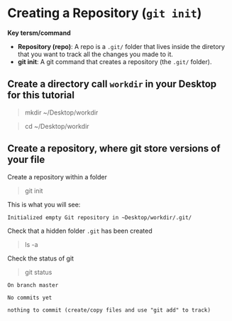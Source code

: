 # Creating a Repository (`git init`)

**Key tersm/command**

* **Repository (repo)**: A repo is a `.git/` folder that lives inside the diretory that you want to track all the changes you made to it. 
* **git init**: A git command that creates a repository (the `.git/` folder).


## Create a directory call `workdir` in your Desktop for this tutorial

> mkdir ~/Desktop/workdir

> cd ~/Desktop/workdir	


## Create a repository, where git store versions of your file

Create a repository within a folder

> git init

This is what you will see: 
```
Initialized empty Git repository in ~Desktop/workdir/.git/
```

Check that a hidden folder `.git` has been created

> ls -a 

Check the status of git

> git status

```
On branch master

No commits yet

nothing to commit (create/copy files and use "git add" to track)
```